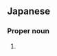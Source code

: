 ==Japanese==
{{ja-kanjitab|ふか|た}}

===Proper noun===
{{ja-pos|ふかた|proper}}

# {{surname|lang=ja|sort=ふかた}}